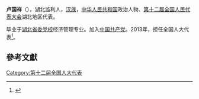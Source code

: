 '''卢国祥'''（{{bd|1953年||}}），湖北监利人，[[汉族|汉族]]，[[中华人民共和国|中华人民共和国]]政治人物、[[第十二届全国人民代表大会|第十二届全国人民代表大会]]湖北地区代表。

毕业于[[湖北省委党校|湖北省委党校]]经济管理专业。加入[[中国共产党|中国共产党]]。2013年，担任全国人大代表<ref>{{cite news|title=全国人大代表信息-卢国祥|url=http://210.82.31.1:8084/delegate/viewDelegate.action?dbid=121549|accessdate=2013-04-05|newspaper=全国人大网|archive-url=https://web.archive.org/web/20180929112825/http://www.npc.gov.cn/delegate/viewDelegate.action?dbid=121549|archive-date=2018-09-29|dead-url=yes}}</ref>。

==參考文獻==
{{reflist}}
{{中国政治人物小作品}}

[[Category:第十二届全国人大代表|Category:第十二届全国人大代表]]